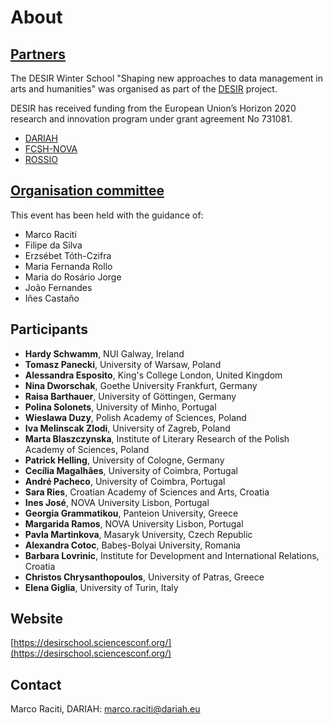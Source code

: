 # About

## [Partners](https://datacite.hypotheses.org/partners)

The DESIR Winter School "Shaping new approaches to data management in arts and humanities" was organised as part of the [DESIR](https://www.dariah.eu/activities/projects-and-affiliations/desir/) project.

DESIR has received funding from the European Union’s Horizon 2020 research and innovation program under grant agreement No&nbsp;731081.

- [DARIAH](https://www.dariah.eu/)
- [FCSH-NOVA](https://www.fcsh.unl.pt/en/)
- [ROSSIO](https://rossio.fcsh.unl.pt/)

## [Organisation committee](https://datacite.hypotheses.org/scientific-committee)

This event has been held with the guidance of:

- Marco Raciti
- Filipe da Silva
- Erzsébet Tóth-Czifra
- Maria Fernanda Rollo
- Maria do Rosário Jorge
- João Fernandes
- Iñes Castaño

## Participants

- **Hardy Schwamm**, NUI Galway, Ireland
- **Tomasz Panecki**, University of Warsaw, Poland
- **Alessandra Esposito**, King's College London, United Kingdom
- **Nina Dworschak**, Goethe University Frankfurt, Germany
- **Raisa Barthauer**, University of Göttingen, Germany
- **Polina Solonets**, University of Minho, Portugal
- **Wieslawa Duzy**, Polish Academy of Sciences, Poland
- **Iva Melinscak Zlodi**, University of Zagreb, Poland
- **Marta Blaszczynska**, Institute of Literary Research of the Polish Academy of Sciences, Poland
- **Patrick Helling**, University of Cologne, Germany
- **Cecília Magalhães**, University of Coimbra, Portugal
- **André Pacheco**, University of Coimbra, Portugal
- **Sara Ries**, Croatian Academy of Sciences and Arts, Croatia
- **Ines José**, NOVA University Lisbon, Portugal
- **Georgia Grammatikou**, Panteion University, Greece
- **Margarida Ramos**, NOVA University Lisbon, Portugal
- **Pavla Martinkova**, Masaryk University, Czech Republic
- **Alexandra Cotoc**, Babeș-Bolyai University, Romania
- **Barbara Lovrinic**, Institute for Development and International Relations, Croatia
- **Christos Chrysanthopoulos**, University of Patras, Greece
- **Elena Giglia**, University of Turin, Italy

## Website

[https://desirschool.sciencesconf.org/](https://desirschool.sciencesconf.org/)

## Contact

Marco Raciti, DARIAH: marco.raciti@dariah.eu
